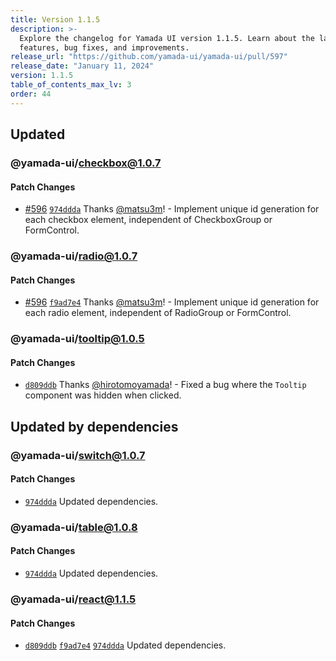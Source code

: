 ```yaml
---
title: Version 1.1.5
description: >-
  Explore the changelog for Yamada UI version 1.1.5. Learn about the latest
  features, bug fixes, and improvements.
release_url: "https://github.com/yamada-ui/yamada-ui/pull/597"
release_date: "January 11, 2024"
version: 1.1.5
table_of_contents_max_lv: 3
order: 44
---
```


## Updated

### @yamada-ui/checkbox@1.0.7

#### Patch Changes

- [#596](https://github.com/hirotomoyamada/yamada-ui/pull/596) [`974ddda`](https://github.com/hirotomoyamada/yamada-ui/commit/974ddda1742d9e0708ac87526634965ee3711a93) Thanks [@matsu3m](https://github.com/matsu3m)! - Implement unique id generation for each checkbox element, independent of CheckboxGroup or FormControl.

### @yamada-ui/radio@1.0.7

#### Patch Changes

- [#596](https://github.com/hirotomoyamada/yamada-ui/pull/596) [`f9ad7e4`](https://github.com/hirotomoyamada/yamada-ui/commit/f9ad7e4eea44a4c57ec6cae4fe83cf81689d4d80) Thanks [@matsu3m](https://github.com/matsu3m)! - Implement unique id generation for each radio element, independent of RadioGroup or FormControl.

### @yamada-ui/tooltip@1.0.5

#### Patch Changes

- [`d809ddb`](https://github.com/hirotomoyamada/yamada-ui/commit/d809ddbd088ec9f58678135938da83f9fa6a6a74) Thanks [@hirotomoyamada](https://github.com/hirotomoyamada)! - Fixed a bug where the `Tooltip` component was hidden when clicked.

## Updated by dependencies

### @yamada-ui/switch@1.0.7

#### Patch Changes

- [`974ddda`](https://github.com/hirotomoyamada/yamada-ui/commit/974ddda1742d9e0708ac87526634965ee3711a93) Updated dependencies.

### @yamada-ui/table@1.0.8

#### Patch Changes

- [`974ddda`](https://github.com/hirotomoyamada/yamada-ui/commit/974ddda1742d9e0708ac87526634965ee3711a93) Updated dependencies.

### @yamada-ui/react@1.1.5

#### Patch Changes

- [`d809ddb`](https://github.com/hirotomoyamada/yamada-ui/commit/d809ddbd088ec9f58678135938da83f9fa6a6a74) [`f9ad7e4`](https://github.com/hirotomoyamada/yamada-ui/commit/f9ad7e4eea44a4c57ec6cae4fe83cf81689d4d80) [`974ddda`](https://github.com/hirotomoyamada/yamada-ui/commit/974ddda1742d9e0708ac87526634965ee3711a93) Updated dependencies.
